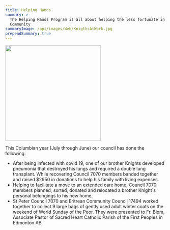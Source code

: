 ```yaml
---
title: Helping Hands
summary: >-
  The Helping Hands Program is all about helping the less fortunate in our
  Community
summaryImage: /api/images/Web/KnigthsAtWork.jpg
prependSummary: true
---
```


<Image src="/api/images/Web/KnigthsAtWork.jpg" float="right" width="300" />

This Columbian year (July through June) our council has done the following:

- After being infected with covid 19, one of our brother Knights developed pneumonia that destroyed his
  lungs and required a double lung transplant. While recovering Council 7070 members banded together
  and raised $2950 in donations to help his family with living expenses.
- Helping to facilitate a move to an extended care home, Council 7070 members planned, sorted, donated
  and relocated a brother Knight`s personal belongings to his new home.
- St Peter Council 7070 and Eritrean Community Council 17494 worked together to collect 9 large bags of
  gently used adult winter coats on the weekend of World Sunday of the Poor. They were presented to Fr.
  Blom, Associate Pastor of Sacred Heart Catholic Parish of the First Peoples in Edmonton AB.
